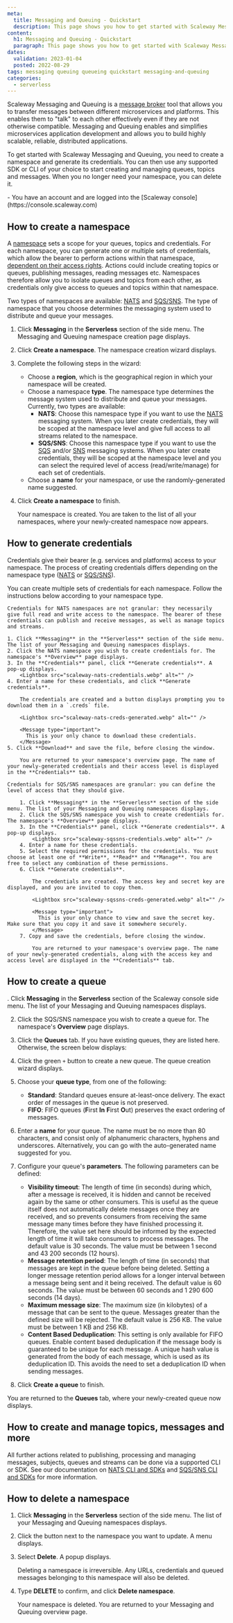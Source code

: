 ```yaml
---
meta:
  title: Messaging and Queuing - Quickstart
  description: This page shows you how to get started with Scaleway Messaging and Queuing.
content:
  h1: Messaging and Queuing - Quickstart
  paragraph: This page shows you how to get started with Scaleway Messaging and Queuing.
dates:
  validation: 2023-01-04
  posted: 2022-08-29
tags: messaging queuing queueing quickstart messaging-and-queuing
categories:
  - serverless 
---
```


Scaleway Messaging and Queuing is a [message broker](/serverless/messaging/concepts/#messaging-and-queuing) tool that allows you to transfer messages between different microservices and platforms. This enables them to "talk" to each other effectively even if they are not otherwise compatible. Messaging and Queuing enables and simplifies microservices application development and allows you to build highly scalable, reliable, distributed applications.

To get started with Scaleway Messaging and Queuing, you need to create a namespace and generate its credentials. You can then use any supported SDK or CLI of your choice to start creating and managing queues, topics and messages. When you no longer need your namespace, you can delete it.

<Macro id="iam-requirements" />

<Message type="requirement">
  - You have an account and are logged into the [Scaleway console](https://console.scaleway.com)
</Message>

## How to create a namespace

A [namespace](/serverless/messaging/concepts/#namespace) sets a scope for your queues, topics and credentials. For each namespace, you can generate one or multiple sets of credentials, which allow the bearer to perform actions within that namespace, [dependent on their access rights](/serverless/messaging/concepts/#credentials). Actions could include creating topics or queues, publishing messages, reading messages etc. Namespaces therefore allow you to isolate queues and topics from each other, as credentials only give access to queues and topics within that namespace.

Two types of namespaces are available: [NATS](/serverless/messaging/concepts/#nats) and [SQS/SNS](/serverless/messaging/concepts/#sqssns). The type of namespace that you choose determines the messaging system used to distribute and queue your messages.

1. Click **Messaging** in the **Serverless** section of the side menu. The Messaging and Queuing namespace creation page displays.
2. Click **Create a namespace**. The namespace creation wizard displays.
    <Lightbox src="scaleway-namespace-creation.webp" alt="" />
3. Complete the following steps in the wizard: 
    - Choose a **region**, which is the geographical region in which your namespace will be created.
    - Choose a namespace **type**. The namespace type determines the message system used to distribute and queue your messages. Currently, two types are available:
        - **NATS**: Choose this namespace type if you want to use the [NATS](/serverless/messaging/concepts/#nats) messaging system. When you later create credentials, they will be scoped at the namespace level and give full access to all streams related to the namespace.
        - **SQS/SNS**: Choose this namespace type if you want to use the [SQS](/serverless/messaging/concepts/#sqssns) and/or [SNS](/serverless/messaging/concepts/#sns) messaging systems. When you later create credentials, they will be scoped at the namespace level and you can select the required level of access (read/write/manage) for each set of credentials. 
    - Choose a **name** for your namespace, or use the randomly-generated name suggested.
4. Click **Create a namespace** to finish.

    Your namespace is created. You are taken to the list of all your namespaces, where your newly-created namespace now appears.

## How to generate credentials

Credentials give their bearer (e.g. services and platforms) access to your namespace. The process of creating credentials differs depending on the namespace type ([NATS](/serverless/messaging/concepts/#nats) or [SQS/SNS](/serverless/messaging/concepts/#sqssns)).

You can create multiple sets of credentials for each namespace. Follow the instructions below according to your namespace type.

<Tabs id="generate-credentials">

  <TabsTab label="NATS">

    Credentials for NATS namespaces are not granular: they necessarily give full read and write access to the namespace. The bearer of these credentials can publish and receive messages, as well as manage topics and streams.

    1. Click **Messaging** in the **Serverless** section of the side menu. The list of your Messaging and Queuing namespaces displays.
    2. Click the NATS namespace you wish to create credentials for. The namespace's **Overview** page displays.
    3. In the **Credentials** panel, click **Generate credentials**. A pop-up displays.
        <Lightbox src="scaleway-nats-credentials.webp" alt="" />
    4. Enter a name for these credentials, and click **Generate credentials**.

        The credentials are created and a button displays prompting you to download them in a `.creds` file. 

        <Lightbox src="scaleway-nats-creds-generated.webp" alt="" />
        
        <Message type="important">
          This is your only chance to download these credentials.
        </Message>
    5. Click **Download** and save the file, before closing the window.

        You are returned to your namespace's overview page. The name of your newly-generated credentials and their access level is displayed in the **Credentials** tab.
  </TabsTab>

  <TabsTab label="SQS/SNS">

    Credentials for SQS/SNS namespaces are granular: you can define the level of access that they should give.

        1. Click **Messaging** in the **Serverless** section of the side menu. The list of your Messaging and Queuing namespaces displays.
        2. Click the SQS/SNS namespace you wish to create credentials for. The namespace's **Overview** page displays.
        3. In the **Credentials** panel, click **Generate credentials**. A pop-up displays.
            <Lightbox src="scaleway-sqssns-credentials.webp" alt="" />
        4. Enter a name for these credentials.
        5. Select the required permissions for the credentials. You must choose at least one of **Write**, **Read** and **Manage**. You are free to select any combination of these permissions. 
        6. Click **Generate credentials**.

            The credentials are created. The access key and secret key are displayed, and you are invited to copy them.

            <Lightbox src="scaleway-sqssns-creds-generated.webp" alt="" />
            
            <Message type="important">
              This is your only chance to view and save the secret key. Make sure that you copy it and save it somewhere securely.
            </Message>
        7. Copy and save the credentials, before closing the window.

            You are returned to your namespace's overview page. The name of your newly-generated credentials, along with the access key and access level are displayed in the **Credentials** tab.

  </TabsTab>

</Tabs>


## How to create a queue

. Click **Messaging** in the **Serverless** section of the Scaleway console side menu. The list of your Messaging and Queuing namespaces displays.

2. Click the SQS/SNS  namespace you wish to create a queue for. The namespace's **Overview** page displays.

3. Click the **Queues** tab. If you have existing queues, they are listed here. Otherwise, the screen below displays:
    <Lightbox src="scaleway-create-queue.webp" alt="" />

4. Click the green `+` button to create a new queue. The queue creation wizard displays.
    <Lightbox src="scaleway-create-queue-wizard.webp" alt="" />

5. Choose your **queue type**, from one of the following:
    - **Standard**: Standard queues ensure at-least-once delivery. The exact order of messages in the queue is not preserved.
    - **FIFO**: FIFO queues (**F**irst **In** **F**irst **O**ut) preserves the exact ordering of messages.

6. Enter a **name** for your queue. The name must be no more than 80 characters, and consist only of alphanumeric characters, hyphens and underscores. Alternatively, you can go with the auto-generated name suggested for you.

7. Configure your queue's **parameters**. The following parameters can be defined:
    - **Visibility timeout**: The length of time (in seconds) during which, after a message is received, it is hidden and cannot be received again by the same or other consumers. This is useful as the queue itself does not automatically delete messages once they are received, and so prevents consumers from receiving the same message many times before they have finished processing it. Therefore, the value set here should be informed by the expected length of time it will take consumers to process messages. The default value is 30 seconds. The value must be between 1 second and 43 200 seconds (12 hours).
    - **Message retention period**: The length of time (in seconds) that messages are kept in the queue before being deleted. Setting a longer message retention period allows for a longer interval between a message being sent and it being received. The default value is 60 seconds. The value must be between 60 seconds and 1 290 600 seconds (14 days).
    - **Maximum message size**: The maximum size (in kilobytes) of a message that can be sent to the queue. Messages greater than the defined size will be rejected. The default value is 256 KB. The value must be between 1 KB and 256 KB.
    - **Content Based Deduplication**: This setting is only available for FIFO queues. Enable content based deduplication if the message body is guaranteed to be unique for each message. A unique hash value is generated from the body of each message, which is used as its deduplication ID. This avoids the need to set a deduplication ID when sending messages.

8. Click **Create a queue** to finish.

You are returned to the **Queues** tab, where your newly-created queue now displays.

## How to create and manage topics, messages and more

All further actions related to publishing, processing and managing messages, subjects, queues and streams can be done via a supported CLI or SDK. See our documentation on [NATS CLI and SDKs](/serverless/messaging/reference-content/nats-overview#further-actions:-nats-cli-and-nats-sdk) and [SQS/SNS CLI and SDKs](/serverless/messaging/reference-content/snssqs-overview#further-actions) for more information.

## How to delete a namespace

1. Click **Messaging** in the **Serverless** section of the side menu. The list of your Messaging and Queuing namespaces displays.
2. Click the <Icon name="more" /> button next to the namespace you want to update. A menu displays.
    <Lightbox src="scaleway-namespace-menu.webp" alt="" />
3. Select **Delete**. A popup displays.
    <Lightbox src="scaleway-delete-namespace.webp" alt="" />

    <Message type="important">
      Deleting a namespace is irreversible. Any URLs, credentials and queued messages belonging to this namespace will also be deleted.
    </Message>
4. Type **DELETE** to confirm, and click **Delete namespace**.

    Your namespace is deleted. You are returned to your Messaging and Queuing overview page.


